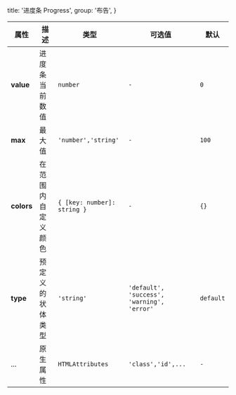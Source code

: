   title: '进度条 Progress',
  group: '布告',
}

<fe-CodeShow
  title="默认的"
  name="ex-progress-default"
/>

<fe-CodeShow
  title="类型"
  desc="我们预置了一些不同风格的进度条"
  name="ex-progress-types"
/>

<fe-CodeShow
  title="动态色彩"
  desc="你可以指定进度条在任何范围内的颜色"
  name="ex-progress-colors"
/>

<fe-Attributes>
<fe-AttributesTitle title="Progress Props" />

| 属性          | 描述                     | 类型                  | 可选值                               | 默认     |
| ------------- | ------------------------ | --------------------- | ------------------------------------ | -------- |
| **value**   | 进度条当前数值               | `number`              | `-`                                  | `0`      |
| **max**     | 最大值                | `'number','string'`   | `-`                                  | `100`      |
| **colors**      | 在范围内自定义颜色            | `{ [key: number]: string }`              | `-` | `{}` |
| **type**     | 预定义的状体类型 | `'string'`   | `'default', 'success', 'warning', 'error'`                                  | `default`      |
| ...           | 原生属性                 | `HTMLAttributes`      | `'class','id',...`                   | `-`      |

</fe-Attributes>